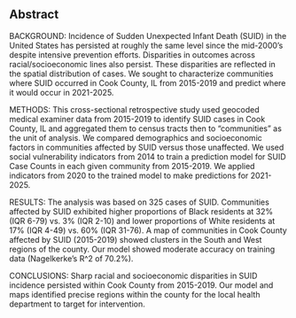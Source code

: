 ## Abstract

BACKGROUND: 
Incidence of Sudden Unexpected Infant Death (SUID) in the United States has persisted at roughly the same level since the mid-2000's despite intensive prevention efforts.
Disparities in outcomes across racial/socioeconomic lines also persist.
These disparities are reflected in the spatial distribution of cases.
We sought to characterize communities where SUID occurred in Cook County, IL from 2015-2019 and predict where it would occur in 2021-2025.

METHODS: 
This cross-sectional retrospective study used geocoded medical examiner data from 2015-2019 to identify SUID cases in Cook County, IL and aggregated them to census tracts then to "communities" as the unit of analysis. 
We compared demographics and socioeconomic factors in communities affected by SUID versus those unaffected.
We used social vulnerability indicators from 2014 to train a prediction model for SUID Case Counts in each given community from 2015-2019.
We applied indicators from 2020 to the trained model to make predictions for 2021-2025.

RESULTS: 
The analysis was based on 325 cases of SUID.
Communities affected by SUID exhibited higher proportions of Black residents at 32% (IQR 6-79) vs. 3% (IQR 2-10) and lower proportions of White residents at 17% (IQR 4-49) vs. 60% (IQR 31-76).
A map of communities in Cook County affected by SUID (2015-2019) showed clusters in the South and West regions of the county.
Our model showed moderate accuracy on training data (Nagelkerke's R^2 of 70.2%).

CONCLUSIONS: 
Sharp racial and socioeconomic disparities in SUID incidence persisted within Cook County from 2015-2019.
Our model and maps identified precise regions within the county for the local health department to target for intervention.